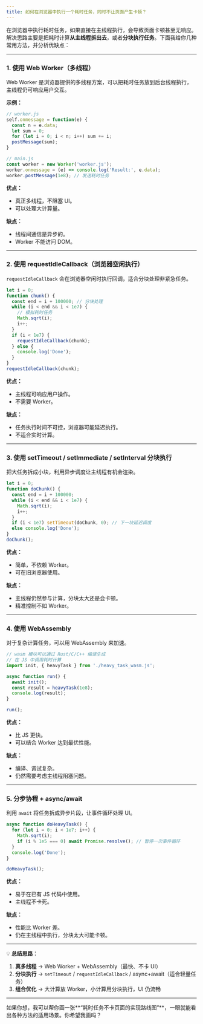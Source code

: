 ```yaml
---
title: 如何在浏览器中执行一个耗时任务，同时不让页面产生卡顿？
---
```


在浏览器中执行耗时任务，如果直接在主线程执行，会导致页面卡顿甚至无响应。解决思路主要是把耗时计算**从主线程拆出去**，或者**分块执行任务**。下面我给你几种常用方法，并分析优缺点：

---

### **1. 使用 Web Worker（多线程）**

Web Worker 是浏览器提供的多线程方案，可以把耗时任务放到后台线程执行，主线程仍可响应用户交互。

**示例：**

```js
// worker.js
self.onmessage = function(e) {
  const n = e.data;
  let sum = 0;
  for (let i = 0; i < n; i++) sum += i;
  postMessage(sum);
}

// main.js
const worker = new Worker('worker.js');
worker.onmessage = (e) => console.log('Result:', e.data);
worker.postMessage(1e8); // 发送耗时任务
```

**优点：**

* 真正多线程，不阻塞 UI。
* 可以处理大计算量。

**缺点：**

* 线程间通信是异步的。
* Worker 不能访问 DOM。

---

### **2. 使用 requestIdleCallback（浏览器空闲执行）**

`requestIdleCallback` 会在浏览器空闲时执行回调，适合分块处理非紧急任务。

```js
let i = 0;
function chunk() {
  const end = i + 100000; // 分块处理
  while (i < end && i < 1e7) {
    // 模拟耗时任务
    Math.sqrt(i);
    i++;
  }
  if (i < 1e7) {
    requestIdleCallback(chunk);
  } else {
    console.log('Done');
  }
}
requestIdleCallback(chunk);
```

**优点：**

* 主线程可响应用户操作。
* 不需要 Worker。

**缺点：**

* 任务执行时间不可控，浏览器可能延迟执行。
* 不适合实时计算。

---

### **3. 使用 setTimeout / setImmediate / setInterval 分块执行**

把大任务拆成小块，利用异步调度让主线程有机会渲染。

```js
let i = 0;
function doChunk() {
  const end = i + 100000;
  while (i < end && i < 1e7) {
    Math.sqrt(i);
    i++;
  }
  if (i < 1e7) setTimeout(doChunk, 0); // 下一块延迟调度
  else console.log('Done');
}
doChunk();
```

**优点：**

* 简单，不依赖 Worker。
* 可在旧浏览器使用。

**缺点：**

* 主线程仍然参与计算，分块太大还是会卡顿。
* 精准控制不如 Worker。

---

### **4. 使用 WebAssembly**

对于复杂计算任务，可以用 WebAssembly 来加速。

```js
// wasm 模块可以通过 Rust/C/C++ 编译生成
// 在 JS 中调用耗时计算
import init, { heavyTask } from './heavy_task_wasm.js';

async function run() {
  await init();
  const result = heavyTask(1e8);
  console.log(result);
}

run();
```

**优点：**

* 比 JS 更快。
* 可以结合 Worker 达到最优性能。

**缺点：**

* 编译、调试复杂。
* 仍然需要考虑主线程阻塞问题。

---

### **5. 分步协程 + async/await**

利用 `await` 将任务拆成异步片段，让事件循环处理 UI。

```js
async function doHeavyTask() {
  for (let i = 0; i < 1e7; i++) {
    Math.sqrt(i);
    if (i % 1e5 === 0) await Promise.resolve(); // 暂停一次事件循环
  }
  console.log('Done');
}

doHeavyTask();
```

**优点：**

* 易于在已有 JS 代码中使用。
* 主线程不卡死。

**缺点：**

* 性能比 Worker 差。
* 仍在主线程中执行，分块太大可能卡顿。

---

💡 **总结思路**：

1. **真多线程** → Web Worker + WebAssembly（最快、不卡 UI）
2. **分块执行** → `setTimeout` / `requestIdleCallback` / async+await（适合轻量任务）
3. **组合优化** → 大计算放 Worker，小计算用分块执行，UI 仍流畅

---

如果你想，我可以帮你画一张\*\*“耗时任务不卡页面的实现路线图”\*\*，一眼就能看出各种方法的适用场景。你希望我画吗？
